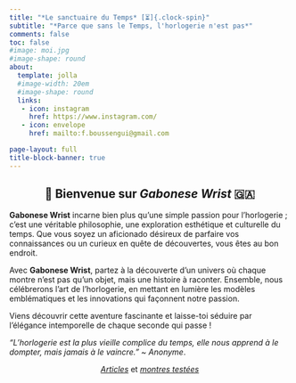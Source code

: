 ```yaml
---
title: "*Le sanctuaire du Temps* [️⏳]{.clock-spin}"
subtitle: "*Parce que sans le Temps, l'horlogerie n'est pas*"
comments: false
toc: false 
#image: moi.jpg
#image-shape: round
about:
  template: jolla
  #image-width: 20em
  #image-shape: round
  links: 
   - icon: instagram
     href: https://www.instagram.com/
   - icon: envelope
     href: mailto:f.boussengui@gmail.com

page-layout: full
title-block-banner: true
---
```


::: {style="text-align:center;"}
## [👋]{.wave} Bienvenue sur *Gabonese Wrist*  🇬🇦

<iconify-icon icon="flag:ga-4x3"></iconify-icon>
:::

**Gabonese Wrist** incarne bien plus qu’une simple passion pour l’horlogerie ; c’est une véritable philosophie, une exploration esthétique et culturelle du temps. Que vous soyez un aficionado désireux de parfaire vos connaissances ou un curieux en quête de découvertes, vous êtes au bon endroit.

Avec **Gabonese Wrist**, partez à la découverte d’un univers où chaque montre n’est pas qu’un objet, mais une histoire à raconter. Ensemble, nous célébrerons l’art de l’horlogerie, en mettant en lumière les modèles emblématiques et les innovations qui façonnent notre passion.

Viens découvrir cette aventure fascinante et laisse-toi séduire par l’élégance intemporelle de chaque seconde qui passe !

*"L’horlogerie est la plus vieille complice du temps, elle nous apprend à le dompter, mais jamais à le vaincre." ~ Anonyme*.

::: {style="text-align:center;"}
[*Articles*](https://gabonesewrist.com/posts/) et [*montres testées*](https://gabonesewrist.com/posts_montres/)
:::